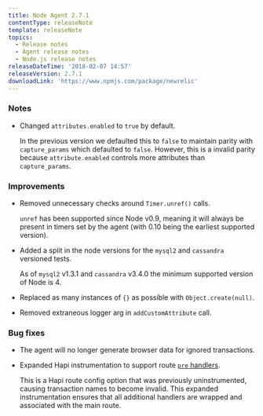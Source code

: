 ```yaml
---
title: Node Agent 2.7.1
contentType: releaseNote
template: releaseNote
topics:
  - Release notes
  - Agent release notes
  - Node.js release notes
releaseDateTime: '2018-02-07 14:57'
releaseVersion: 2.7.1
downloadLink: 'https://www.npmjs.com/package/newrelic'
---
```


### Notes

* Changed `attributes.enabled` to `true` by default.

  In the previous version we defaulted this to `false` to maintain parity with `capture_params` which defaulted to `false`. However, this is a invalid parity because `attribute.enabled` controls more attributes than `capture_params`.

### Improvements

* Removed unnecessary checks around `Timer.unref()` calls.

  `unref` has been supported since Node v0.9, meaning it will always be present in timers set by the agent (with 0.10 being the earliest supported version).
* Added a split in the node versions for the `mysql2` and `cassandra` versioned tests.

  As of `mysql2` v1.3.1 and `cassandra` v3.4.0 the minimum supported version of Node is 4.
* Replaced as many instances of `{}` as possible with `Object.create(null)`.
* Removed extraneous logger arg in `addCustomAttribute` call.

### Bug fixes

* The agent will no longer generate browser data for ignored transactions.
* Expanded Hapi instrumentation to support route [`pre` handlers](https://github.com/hapijs/hapi/blob/v16/API.md#route-prerequisites).

  This is a Hapi route config option that was previously uninstrumented, causing transaction names to become invalid. This expanded instrumentation ensures that all additional handlers are wrapped and associated with the main route.

